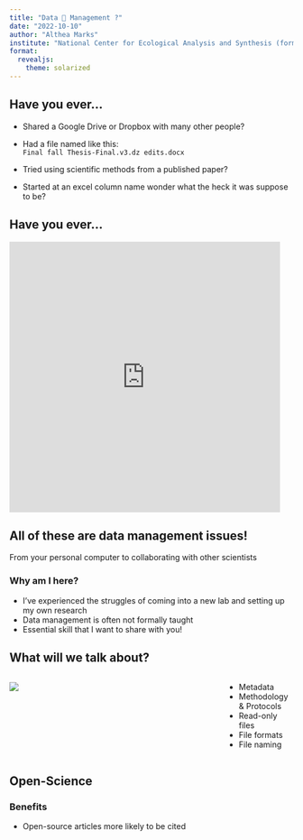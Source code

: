 ```yaml
---
title: "Data 🤨 Management ?"
date: "2022-10-10"
author: "Althea Marks"
institute: "National Center for Ecological Analysis and Synthesis (former Z-lab grad student)"
format: 
  revealjs:
    theme: solarized
---
```


## Have you ever...

::: incremental
-   Shared a Google Drive or Dropbox with many other people?

-   Had a file named like this:\
    `Final fall Thesis-Final.v3.dz edits.docx`

-   Tried using scientific methods from a published paper?

-   Started at an excel column name wonder what the heck it was suppose to be?
:::

## Have you ever...

```{=html}
<iframe src="https://giphy.com/embed/RLto4CKjskj6TzOlp7" width="480" height="480" frameBorder="0" class="giphy-embed" allowFullScreen></iframe><p><a href="https://giphy.com/gifs/rickandmorty-season-2-adult-swim-rick-and-morty-RLto4CKjskj6TzOlp7"></a></p>

```

## All of these are data management issues!

From your personal computer to collaborating with other scientists

### Why am I here?

-   I've experienced the struggles of coming into a new lab and setting up my own research
-   Data management is often not formally taught
-   Essential skill that I want to share with you!

## What will we talk about?

::: columns
::: {.column width="75%"}
![](pyramid.svg)
:::

::: {.column width="25%"}
-   Metadata
-   Methodology & Protocols
-   Read-only files
-   File formats
-   File naming
:::
:::

## Open-Science

### Benefits

-   Open-source articles more likely to be cited

